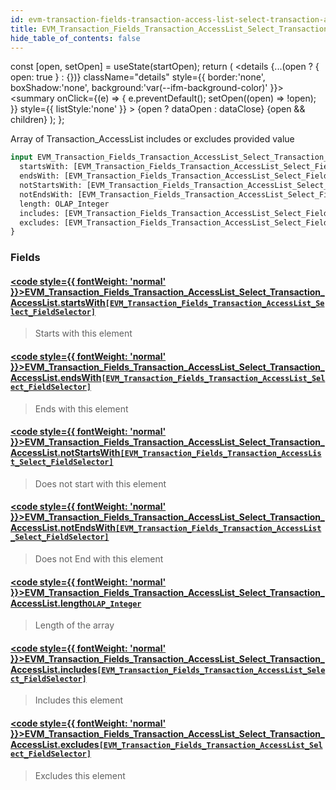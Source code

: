```yaml
---
id: evm-transaction-fields-transaction-access-list-select-transaction-access-list
title: EVM_Transaction_Fields_Transaction_AccessList_Select_Transaction_AccessList
hide_table_of_contents: false
---
```







  const [open, setOpen] = useState(startOpen);
  return (
    <details {...(open ? { open: true } : {})} className="details" style={{ border:'none', boxShadow:'none', background:'var(--ifm-background-color)' }}>
      <summary
        onClick={(e) => {
          e.preventDefault();
          setOpen((open) => !open);
        }}
        style={{ listStyle:'none' }}
      >
      {open ? dataOpen : dataClose}
      </summary>
      {open && children}
    </details>
  );
};










Array of Transaction_AccessList includes or excludes provided value


```graphql
input EVM_Transaction_Fields_Transaction_AccessList_Select_Transaction_AccessList {
  startsWith: [EVM_Transaction_Fields_Transaction_AccessList_Select_FieldSelector]
  endsWith: [EVM_Transaction_Fields_Transaction_AccessList_Select_FieldSelector]
  notStartsWith: [EVM_Transaction_Fields_Transaction_AccessList_Select_FieldSelector]
  notEndsWith: [EVM_Transaction_Fields_Transaction_AccessList_Select_FieldSelector]
  length: OLAP_Integer
  includes: [EVM_Transaction_Fields_Transaction_AccessList_Select_FieldSelector]
  excludes: [EVM_Transaction_Fields_Transaction_AccessList_Select_FieldSelector]
}
```




### Fields

#### [<code style={{ fontWeight: 'normal' }}>EVM_Transaction_Fields_Transaction_AccessList_Select_Transaction_AccessList.<b>startsWith</b></code>](#)<Bullet />[`[EVM_Transaction_Fields_Transaction_AccessList_Select_FieldSelector]`](/docs/graphql-reference/inputs/evm-transaction-fields-transaction-access-list-select-field-selector) <Badge class="badge badge--secondary" text="list"/> <Badge class="badge badge--secondary" text="input"/> 
> 
> 
> Starts with this element
> 

#### [<code style={{ fontWeight: 'normal' }}>EVM_Transaction_Fields_Transaction_AccessList_Select_Transaction_AccessList.<b>endsWith</b></code>](#)<Bullet />[`[EVM_Transaction_Fields_Transaction_AccessList_Select_FieldSelector]`](/docs/graphql-reference/inputs/evm-transaction-fields-transaction-access-list-select-field-selector) <Badge class="badge badge--secondary" text="list"/> <Badge class="badge badge--secondary" text="input"/> 
> 
> 
> Ends with this element
> 

#### [<code style={{ fontWeight: 'normal' }}>EVM_Transaction_Fields_Transaction_AccessList_Select_Transaction_AccessList.<b>notStartsWith</b></code>](#)<Bullet />[`[EVM_Transaction_Fields_Transaction_AccessList_Select_FieldSelector]`](/docs/graphql-reference/inputs/evm-transaction-fields-transaction-access-list-select-field-selector) <Badge class="badge badge--secondary" text="list"/> <Badge class="badge badge--secondary" text="input"/> 
> 
> 
> Does not start with this element
> 

#### [<code style={{ fontWeight: 'normal' }}>EVM_Transaction_Fields_Transaction_AccessList_Select_Transaction_AccessList.<b>notEndsWith</b></code>](#)<Bullet />[`[EVM_Transaction_Fields_Transaction_AccessList_Select_FieldSelector]`](/docs/graphql-reference/inputs/evm-transaction-fields-transaction-access-list-select-field-selector) <Badge class="badge badge--secondary" text="list"/> <Badge class="badge badge--secondary" text="input"/> 
> 
> 
> Does not End with this element
> 

#### [<code style={{ fontWeight: 'normal' }}>EVM_Transaction_Fields_Transaction_AccessList_Select_Transaction_AccessList.<b>length</b></code>](#)<Bullet />[`OLAP_Integer`](/docs/graphql-reference/inputs/olap-integer) <Badge class="badge badge--secondary" text="input"/> 
> 
> 
> Length of the array
> 

#### [<code style={{ fontWeight: 'normal' }}>EVM_Transaction_Fields_Transaction_AccessList_Select_Transaction_AccessList.<b>includes</b></code>](#)<Bullet />[`[EVM_Transaction_Fields_Transaction_AccessList_Select_FieldSelector]`](/docs/graphql-reference/inputs/evm-transaction-fields-transaction-access-list-select-field-selector) <Badge class="badge badge--secondary" text="list"/> <Badge class="badge badge--secondary" text="input"/> 
> 
> 
> Includes this element
> 

#### [<code style={{ fontWeight: 'normal' }}>EVM_Transaction_Fields_Transaction_AccessList_Select_Transaction_AccessList.<b>excludes</b></code>](#)<Bullet />[`[EVM_Transaction_Fields_Transaction_AccessList_Select_FieldSelector]`](/docs/graphql-reference/inputs/evm-transaction-fields-transaction-access-list-select-field-selector) <Badge class="badge badge--secondary" text="list"/> <Badge class="badge badge--secondary" text="input"/> 
> 
> 
> Excludes this element
> 



